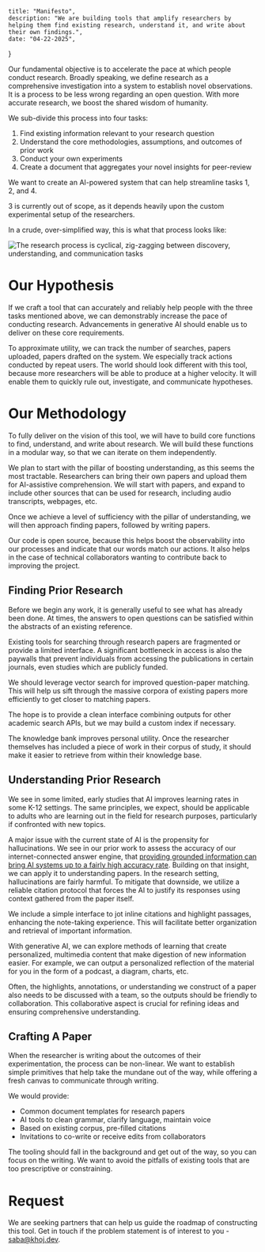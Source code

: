     title: "Manifesto",
    description: "We are building tools that amplify researchers by helping them find existing research, understand it, and write about their own findings.",
    date: "04-22-2025",
}

Our fundamental objective is to accelerate the pace at which people conduct research. Broadly speaking, we define research as a comprehensive investigation into a system to establish novel observations. It is a process to be less wrong regarding an open question. With more accurate research, we boost the shared wisdom of humanity.

We sub-divide this process into four tasks:
1. Find existing information relevant to your research question
2. Understand the core methodologies, assumptions, and outcomes of prior work
3. Conduct your own experiments
4. Create a document that aggregates your novel insights for peer-review

We want to create an AI-powered system that can help streamline tasks 1, 2, and 4.

3 is currently out of scope, as it depends heavily upon the custom experimental setup of the researchers.

In a crude, over-simplified way, this is what that process looks like:

![The research process is cyclical, zig-zagging between discovery, understanding, and communication tasks](/research_cycle.png)

# Our Hypothesis
If we craft a tool that can accurately and reliably help people with the three tasks mentioned above, we can demonstrably increase the pace of conducting research. Advancements in generative AI should enable us to deliver on these core requirements.

To approximate utility, we can track the number of searches, papers uploaded, papers drafted on the system. We especially track actions conducted by repeat users. The world should look different with this tool, because more researchers will be able to produce at a higher velocity. It will enable them to quickly rule out, investigate, and communicate hypotheses.

# Our Methodology

To fully deliver on the vision of this tool, we will have to build core functions to find, understand, and write about research. We will build these functions in a modular way, so that we can iterate on them independently.

We plan to start with the pillar of boosting understanding, as this seems the most tractable. Researchers can bring their own papers and upload them for AI-assistive comprehension. We will start with papers, and expand to include other sources that can be used for research, including audio transcripts, webpages, etc.

Once we achieve a level of sufficiency with the pillar of understanding, we will then approach finding papers, followed by writing papers.

Our code is open source, because this helps boost the observability into our processes and indicate that our words match our actions. It also helps in the case of technical collaborators wanting to contribute back to improving the project.

## Finding Prior Research

Before we begin any work, it is generally useful to see what has already been done. At times, the answers to open questions can be satisfied within the abstracts of an existing reference.

Existing tools for searching through research papers are fragmented or provide a limited interface. A significant bottleneck in access is also the paywalls that prevent individuals from accessing the publications in certain journals, even studies which are publicly funded.

We should leverage vector search for improved question-paper matching. This will help us sift through the massive corpora of existing papers more efficiently to get closer to matching papers.

The hope is to provide a clean interface combining outputs for other academic search APIs, but we may build a custom index if necessary.

The knowledge bank improves personal utility. Once the researcher themselves has included a piece of work in their corpus of study, it should make it easier to retrieve from within their knowledge base.

## Understanding Prior Research
We see in some limited, early studies that AI improves learning rates in some K-12 settings. The same principles, we expect, should be applicable to adults who are learning out in the field for research purposes, particularly if confronted with new topics.

A major issue with the current state of AI is the propensity for hallucinations. We see in our prior work to assess the accuracy of our internet-connected answer engine, that [providing grounded information can bring AI systems up to a fairly high accuracy rate](https://blog.khoj.dev/posts/evaluate-khoj-quality/). Building on that insight, we can apply it to understanding papers. In the research setting, hallucinations are fairly harmful. To mitigate that downside, we utilize a reliable citation protocol that forces the AI to justify its responses using context gathered from the paper itself.

We include a simple interface to jot inline citations and highlight passages, enhancing the note-taking experience. This will facilitate better organization and retrieval of important information.

With generative AI, we can explore methods of learning that create personalized, multimedia content that make digestion of new information easier. For example, we can output a personalized reflection of the material for you in the form of a podcast, a diagram, charts, etc.

Often, the highlights, annotations, or understanding we construct of a paper also needs to be discussed with a team, so the outputs should be friendly to collaboration. This collaborative aspect is crucial for refining ideas and ensuring comprehensive understanding.

## Crafting A Paper
When the researcher is writing about the outcomes of their experimentation, the process can be non-linear. We want to establish simple primitives that help take the mundane out of the way, while offering a fresh canvas to communicate through writing.

We would provide:
- Common document templates for research papers
- AI tools to clean grammar, clarify language, maintain voice
- Based on existing corpus, pre-filled citations
- Invitations to co-write or receive edits from collaborators

The tooling should fall in the background and get out of the way, so you can focus on the writing. We want to avoid the pitfalls of existing tools that are too prescriptive or constraining.


# Request
We are seeking partners that can help us guide the roadmap of constructing this tool. Get in touch if the problem statement is of interest to you - [saba@khoj.dev](mailto:saba@khoj.dev).
